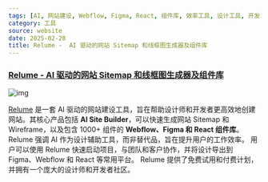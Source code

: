 ```yaml
---
tags: [AI, 网站建设, Webflow, Figma, React, 组件库, 效率工具, 设计工具, 开发工具]
category: 工具
source: website
date: 2025-02-28
title: Relume -  AI 驱动的网站 Sitemap 和线框图生成器及组件库
---
```


### [Relume - AI 驱动的网站 Sitemap 和线框图生成器及组件库](https://www.relume.io/)

![img](https://img.mengpeng.tech/i/2025/02/28/67c14b0590cd0.webp)

[Relume](https://www.relume.io/) 是一套 AI 驱动的网站建设工具，旨在帮助设计师和开发者更高效地创建网站。其核心产品包括 **AI Site Builder**，可以快速生成网站 Sitemap 和 Wireframe，以及包含 1000+ 组件的 **Webflow、Figma 和 React 组件库**。Relume 强调 AI 作为设计辅助工具，而非替代品，旨在提升用户的工作效率。 用户可以使用 Relume 快速启动项目，与团队和客户协作，并将设计导出到 Figma、Webflow 和 React 等常用平台。 Relume 提供了免费试用和付费计划，并拥有一个庞大的设计师和开发者社区。
